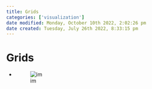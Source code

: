```yaml
---
title: Grids
categories: ['visualization']
date modified: Monday, October 10th 2022, 2:02:26 pm
date created: Tuesday, July 26th 2022, 8:33:15 pm
---
```


# Grids
- ![im](images/Pasted%20image%2020220411124545.png)



